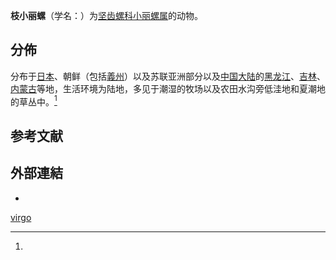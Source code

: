 {{Speciesbox
| genus = Ganesella
| species = virgo
| authority = (Pilsbry, 1926)
}}

'''枝小丽螺'''（学名：{{lang|la|''Ganesella virgo''}}）为[[坚齿螺科|坚齿螺科]][[小丽螺属|小丽螺属]]的动物{{r|id11060}}。

==分佈==
分布于[[日本|日本]]、朝鲜（包括[[義州|義州]]{{r|仙愁鬼}}）以及苏联亚洲部分以及[[中国大陆|中国大陆]]的[[黑龙江|黑龙江]]、[[吉林|吉林]]、[[内蒙古|内蒙古]]等地，生活环境为陆地，多见于潮湿的牧场以及农田水沟旁低洼地和夏潮地的草丛中。<ref name='id11060'/>

==参考文献==
{{reflist|refs=
<ref name='id11060'>{{cite web| url =http://www.bioinfo.cn/db05/BjdwSpecies.php?action=view&id=11060| title =枝小丽螺| work =《中国动物物种编目数据库》| publisher =中国科学院微生物研究所| author =中国科学院动物研究所| accessdate =2009-04-28| archive-date =2018-08-16| archive-url =https://web.archive.org/web/20180816194438/http://www.bioinfo.cn/db05/BjdwSpecies.php?action=view&id=11060| dead-url =yes}}</ref>
<ref name="仙愁鬼">{{cite web
| url=https://www.weibo.com/ttarticle/p/show?id=2309404201543019708205&mod=zwenzhang
| title=对冈瓦纳《物种名 文献考古》部分内容的个人评论
| author=[https://www.weibo.com/u/1633724291 仙愁鬼]
| date=2018-01-29 |access-date=2018-08-16 |language=zh-hans }}</ref>
}}

==外部連結==
{{commons category|Ganesella virgo}}
*{{Wikispecies-inline|Ganesella virgo}}
{{Taxonbar}}

[[Category:小丽螺属|virgo]]


{{软体动物小作品}}